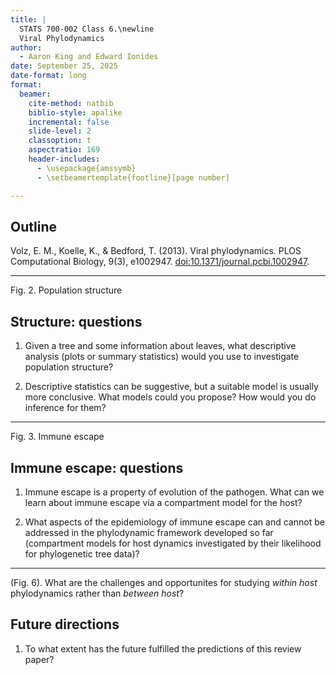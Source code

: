```yaml
---
title: |
  STATS 700-002 Class 6.\newline
  Viral Phylodynamics
author:
  - Aaron King and Edward Ionides
date: September 25, 2025
date-format: long
format:
  beamer:
    cite-method: natbib
    biblio-style: apalike
    incremental: false
    slide-level: 2
    classoption: t
    aspectratio: 169
    header-includes:
      - \usepackage{amssymb}
      - \setbeamertemplate{footline}[page number]

---
```


## Outline

Volz, E. M., Koelle, K., & Bedford, T. (2013).
Viral phylodynamics.
PLOS Computational Biology, 9(3), e1002947. 
[doi:10.1371/journal.pcbi.1002947](https://doi.org/10.1371/journal.pcbi.1002947).


----

\includegraphics[height=8.3cm]{volz13-fig2.png} Fig. 2. Population structure

## Structure: questions

1. Given a tree and some information about leaves, what descriptive analysis (plots or summary statistics) would you use to investigate population structure?

2. Descriptive statistics can be suggestive, but a suitable model is usually more conclusive. What models could you propose? How would you do inference for them?


----

\includegraphics[height=8.3cm]{volz13-fig3.png} Fig. 3. Immune escape

## Immune escape: questions

1. Immune escape is a property of evolution of the pathogen. What can we learn about immune escape via a compartment model for the host?

1. What aspects of the epidemiology of immune escape can and cannot be addressed in the phylodynamic framework developed so far (compartment models for host dynamics investigated by their likelihood for phylogenetic tree data)?

----

\includegraphics[width=10cm]{volz13-fig6.png}

(Fig. 6). What are the challenges and opportunites for studying _within host_ phylodynamics rather than _between host_?

## Future directions

1. To what extent has the future fulfilled the predictions of this review paper?



